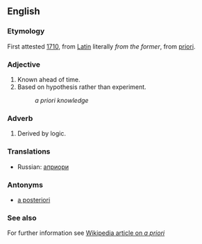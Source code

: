 ==English==
===Etymology===
First attested [[w:1710|1710]], from [[Latin]] literally ''from the former'', from [[priori]].
===Adjective===
#Known ahead of time.
#Based on hypothesis rather than experiment.
#: ''a priori knowledge''
===Adverb===
#Derived by logic.

===Translations===
*Russian: [[априори]]

===Antonyms===
*[[a posteriori]]

===See also===
For further information see [[w:a priori|Wikipedia article on ''a priori'']]